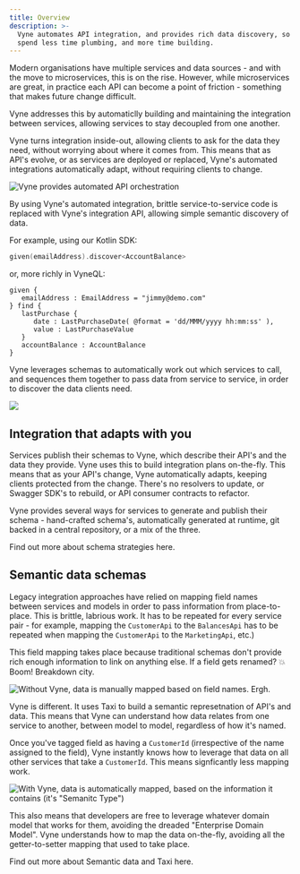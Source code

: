 ```yaml
---
title: Overview
description: >-
  Vyne automates API integration, and provides rich data discovery, so you can
  spend less time plumbing, and more time building.
---
```



Modern organisations have multiple services and data sources - and with the move to microservices, this is on the rise. However, while microservices are great, in practice each API can become a point of friction - something that makes future change difficult. 

Vyne addresses this by automaticlly building and maintaining the integration between services, allowing services to stay decoupled from one another.

Vyne turns integration inside-out, allowing clients to ask for the data they need, without worrying about where it comes from. This means that as API's evolve, or as services are deployed or replaced, Vyne's automated integrations automatically adapt, without requiring clients to change.

![Vyne provides automated API orchestration](/assets/documentation-images.png)

By using Vyne's automated integration, brittle service-to-service code is replaced with Vyne's integration API, allowing simple semantic discovery of data.

For example, using our Kotlin SDK:

```kotlin
given(emailAddress).discover<AccountBalance>
```

or, more richly in VyneQL:

```text
given {
   emailAddress : EmailAddress = "jimmy@demo.com"
} find {
   lastPurchase {
      date : LastPurchaseDate( @format = 'dd/MMM/yyyy hh:mm:ss' ),
      value : LastPurchaseValue
   }
   accountBalance : AccountBalance
}
```

Vyne leverages schemas to automatically work out which services to call, and sequences them together to pass data from service to service, in order to discover the data clients need.

![](/assets/what-clients-sees.png)

## Integration that adapts with you

Services publish their schemas to Vyne, which describe their API's and the data they provide. Vyne uses this to build integration plans on-the-fly. This means that as your API's change, Vyne automatically adapts, keeping clients protected from the change. There's no resolvers to update, or Swagger SDK's to rebuild, or API consumer contracts to refactor.

Vyne provides several ways for services to generate and publish their schema - hand-crafted schema's, automatically generated at runtime, git backed in a central repository, or a mix of the three.

Find out more about schema strategies <Link to="../publishing-and-sharing-schemas">here</Link>.


## Semantic data schemas

Legacy integration approaches have relied on mapping field names between services and models in order to pass information from place-to-place. This is brittle, labrious work. It has to be repeated for every service pair - for example, mapping the `CustomerApi` to the `BalancesApi` has to be repeated when mapping the `CustomerApi` to the `MarketingApi`, etc.\)

This field mapping takes place because traditional schemas don't provide rich enough information to link on anything else. If a field gets renamed?  💥 Boom! Breakdown city.

![Without Vyne, data is manually mapped based on field names. Ergh.](/assets/without-vyne.png)

Vyne is different. It uses Taxi to build a semantic represetnation of API's and data. This means that Vyne can understand how data relates from one service to another, between model to model, regardless of how it's named.

Once you've tagged field as having a `CustomerId` \(irrespective of the name assigned to the field\), Vyne instantly knows how to leverage that data on all other services that take a `CustomerId`. This means signficantly less mapping work.

![With Vyne, data is automatically mapped, based on the information it contains \(it&apos;s &quot;Semanitc Type&quot;\)](/assets/documentation-images-1-.png)

This also means that developers are free to leverage whatever domain model that works for them, avoiding the dreaded "Enterprise Domain Model". Vyne understands how to map the data on-the-fly, avoiding all the getter-to-setter mapping that used to take place.

Find out more about Semantic data and Taxi <Link to="../semantic-data-intro">here</Link>.
